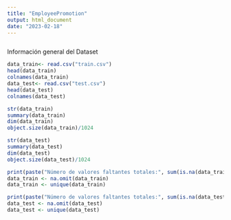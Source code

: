 ```yaml
---
title: "EmployeePromotion"
output: html_document
date: "2023-02-18"
---
```


```

```


Información general del Dataset

```r
data_train<- read.csv("train.csv")
head(data_train)
colnames(data_train)
data_test<- read.csv("test.csv")
head(data_test)
colnames(data_test)

```

```r
str(data_train)
summary(data_train)
dim(data_train)
object.size(data_train)/1024
```
```r
str(data_test)
summary(data_test)
dim(data_test)
object.size(data_test)/1024

```
```r
print(paste("Número de valores faltantes totales:", sum(is.na(data_train))))
data_train <- na.omit(data_train)
data_train <- unique(data_train)
```
```r
print(paste("Número de valores faltantes totales:", sum(is.na(data_test))))
data_test <- na.omit(data_test)
data_test <- unique(data_test)
```

